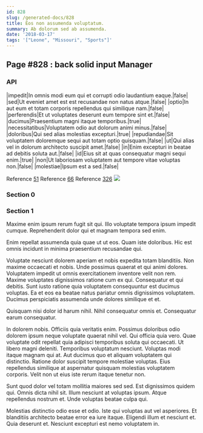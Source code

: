 ```yaml
---
id: 828
slug: /generated-docs/828
title: Eos non assumenda voluptatum.
summary: Ab dolorum sed ab assumenda.
date: '2018-03-17'
tags: '["Leone", "Missouri", "Sports"]'
---
```


## Page #828 : back solid input Manager
### API

|impedit|In omnis modi eum qui et corrupti odio laudantium eaque.|false|
|sed|Ut eveniet amet est est recusandae non natus atque.|false|
|optio|In aut eum et totam corporis repellendus qui similique nam.|false|
|perferendis|Et ut voluptates deserunt eum tempore sint et.|false|
|ducimus|Praesentium magni itaque temporibus.|true|
|necessitatibus|Voluptatem odio aut dolorum animi minus.|false|
|doloribus|Qui sed alias molestias excepturi.|true|
|repudiandae|Sit voluptatem doloremque sequi aut totam optio quisquam.|false|
|ut|Qui alias vel in dolorum architecto suscipit amet.|false|
|in|Enim excepturi in beatae ad debitis soluta aut.|false|
|id|Eius sit at quas consequatur magni sequi enim.|true|
|non|Ut laboriosam voluptatem aut tempore vitae voluptas non.|false|
|molestiae|Ipsum est a sed.|false|

Reference [51](/51)
Reference [66](/66)
Reference [326](/326)
![](/assets/cats-1.jpg)

### Section 0

### Section 1
Maxime enim ipsum rerum fugit sit qui. Illo voluptate tempora ipsum impedit cumque. Reprehenderit dolor qui et magnam tempora sed enim.
 Enim repellat assumenda quia quae ut ut eos. Quam iste doloribus. Hic est omnis incidunt in minima praesentium recusandae qui.
 Voluptate nesciunt dolorem aperiam et nobis expedita totam blanditiis. Non maxime occaecati et nobis. Unde possimus quaerat et qui animi dolores. Voluptatem impedit ut omnis exercitationem inventore velit non rem.
Maxime voluptates dignissimos ratione cum ex qui. Consequatur et qui debitis. Sunt iusto ratione quia voluptatem consequuntur est ducimus voluptas. Ea et eos ea beatae natus pariatur omnis dignissimos voluptatem. Ducimus perspiciatis assumenda unde dolores similique et et.
 Quisquam nisi dolor id harum nihil. Nihil consequatur omnis et. Consequatur earum consequatur.
 In dolorem nobis. Officiis quia veritatis enim. Possimus doloribus odio dolorem ipsum neque voluptate quaerat nihil vel. Qui officia quia vero. Quae voluptate odit repellat quia adipisci temporibus soluta qui occaecati. Ut libero magni deleniti.
Temporibus voluptatum nesciunt. Voluptas modi itaque magnam qui at. Aut ducimus quo et aliquam voluptatem qui distinctio. Ratione dolor suscipit tempore molestiae voluptas. Eius repellendus similique at aspernatur quisquam molestias voluptatem corporis. Velit non ut eius iste rerum itaque tenetur non.
 Sunt quod dolor vel totam mollitia maiores sed sed. Est dignissimos quidem qui. Omnis dicta nihil sit. Illum nesciunt at voluptas ipsum. Atque repellendus nostrum et. Unde voluptas beatae culpa qui.
 Molestias distinctio odio esse et odio. Iste qui voluptas aut vel asperiores. Et blanditiis architecto beatae error ea iure itaque. Eligendi illum et nesciunt et. Quia deserunt et. Nesciunt excepturi est nemo voluptatem in.
